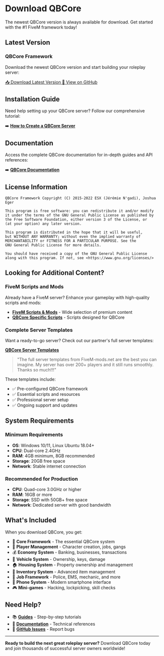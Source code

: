 # Download QBCore

The newest QBCore version is always available for download. Get started with the #1 FiveM framework today!

## Latest Version

### QBCore Framework

Download the newest QBCore version and start building your roleplay server:

<div className="flex flex-col sm:flex-row gap-4 my-6">
  <a 
    href="https://codeload.github.com/qbcore-framework/qb-core/zip/refs/heads/main"
    className="inline-flex items-center px-6 py-3 bg-blue-600 hover:bg-blue-700 text-white font-semibold rounded-lg transition-colors"
    target="_blank"
    rel="noopener noreferrer"
  >
    📥 Download Latest Version
  </a>
  <a 
    href="https://github.com/qbcore-framework/qb-core"
    className="inline-flex items-center px-6 py-3 border border-gray-300 hover:border-gray-400 text-gray-700 dark:text-gray-300 dark:border-gray-600 dark:hover:border-gray-500 font-semibold rounded-lg transition-colors"
    target="_blank"
    rel="noopener noreferrer"
  >
    🔗 View on GitHub
  </a>
</div>

## Installation Guide

Need help setting up your QBCore server? Follow our comprehensive tutorial:

➡️ **[How to Create a QBCore Server](/docs/guides/getting-started)**

## Documentation

Access the complete QBCore documentation for in-depth guides and API references:

➡️ **[QBCore Documentation](/docs)**

## License Information

```
QBCore Framework Copyright (C) 2015-2022 ESX (Jérémie N'gadi), Joshua Eger

This program is free software: you can redistribute it and/or modify
it under the terms of the GNU General Public License as published by
the Free Software Foundation, either version 3 of the License, or
(at your option) any later version.

This program is distributed in the hope that it will be useful,
but WITHOUT ANY WARRANTY; without even the implied warranty of
MERCHANTABILITY or FITNESS FOR A PARTICULAR PURPOSE. See the
GNU General Public License for more details.

You should have received a copy of the GNU General Public License
along with this program. If not, see <https://www.gnu.org/licenses/>
```

## Looking for Additional Content?

### FiveM Scripts and Mods

Already have a FiveM server? Enhance your gameplay with high-quality scripts and mods:

- **[FiveM Scripts & Mods](https://fivemx.com/)** - Wide selection of premium content
- **[QBCore Specific Scripts](https://fivemx.com/qbcore-scripts/)** - Scripts designed for QBCore

### Complete Server Templates

Want a ready-to-go server? Check out our partner's full server templates:

**[QBCore Server Templates](https://fivemx.com/fivem-servers/)**

> "The full server templates from FiveM-mods.net are the best you can imagine. My server has over 200+ players and it still runs smoothly. Thanks so much!!!"

These templates include:
- ✅ Pre-configured QBCore framework
- ✅ Essential scripts and resources
- ✅ Professional server setup
- ✅ Ongoing support and updates

## System Requirements

### Minimum Requirements
- **OS**: Windows 10/11, Linux Ubuntu 18.04+
- **CPU**: Dual-core 2.4GHz
- **RAM**: 4GB minimum, 8GB recommended
- **Storage**: 20GB free space
- **Network**: Stable internet connection

### Recommended for Production
- **CPU**: Quad-core 3.0GHz or higher
- **RAM**: 16GB or more
- **Storage**: SSD with 50GB+ free space
- **Network**: Dedicated server with good bandwidth

## What's Included

When you download QBCore, you get:

- 🎯 **Core Framework** - The essential QBCore system
- 👥 **Player Management** - Character creation, jobs, gangs
- 💰 **Economy System** - Banking, businesses, transactions
- 🚗 **Vehicle System** - Ownership, keys, damage
- 🏠 **Housing System** - Property ownership and management
- 🎒 **Inventory System** - Advanced item management
- 👮 **Job Framework** - Police, EMS, mechanic, and more
- 📱 **Phone System** - Modern smartphone interface
- 🎮 **Mini-games** - Hacking, lockpicking, skill checks

## Need Help?

- 📚 **[Guides](/docs/guides)** - Step-by-step tutorials
- 📖 **[Documentation](/docs)** - Technical references
- 🐛 **[GitHub Issues](https://github.com/qbcore-framework/qb-core/issues)** - Report bugs

---

**Ready to build the next great roleplay server?** Download QBCore today and join thousands of successful server owners worldwide!